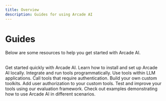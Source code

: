 ```yaml
---
title: Overview
description: Guides for using Arcade AI
---
```


# Guides

Below are some resources to help you get started with Arcade AI.

<br />

<Cards columns={3}>
  <Card icon="rocket" title="Quickstart" href="/home/quickstart">
    Get started quickly with Arcade AI.
  </Card>
  <Card icon="terminal" title="Local Install" href="/guides/installation">
    Learn how to install and set up Arcade AI locally.
  </Card>
  <Card icon="code" title="Call a tool" href="/guides/toolcalling">
    Integrate and run tools programmatically.
  </Card>
  <Card icon="code" title="Call Tools with LLMs" href="/guides/llmtoolcalling">
    Use tools within LLM applications.
  </Card>
  <Card
    icon="people-group"
    title="Call tools with auth"
    href="/guides/authtoolcalling"
  >
    Call tools that require authentication.
  </Card>
  <Card icon="tool" title="Create a toolkit" href="/guides/customtools">
    Build your own custom toolkits.
  </Card>
  <Card
    icon="puzzle-piece"
    title="Add Auth to Tools"
    href="/guides/customauthtool"
  >
    Add user authorization to your custom tools.
  </Card>
  <Card icon="check-circle" title="Evaluate Tools" href="/guides/evaltools">
    Test and improve your tools using our evaluation framework.
  </Card>
  <Card
    icon="git"
    title="Examples"
    href="https://github.com/ArcadeAI/arcade-ai/tree/main/examples"
  >
    Check out examples demonstrating how to use Arcade AI in different
    scenarios.
  </Card>
</Cards>

